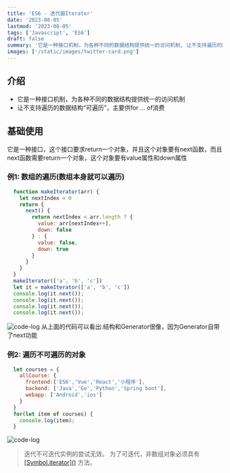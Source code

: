 ```yaml
---
title: 'ES6 - 迭代器Iterator'
date: '2023-08-05'
lastmod: '2023-08-05'
tags: ['Javascript', 'ES6']
draft: false
summary: '它是一种接口机制，为各种不同的数据结构提供统一的访问机制, 让不支持遍历的数据结构“可遍历”，主要供for ... of消费'
images: ['/static/images/twitter-card.png']
---
```


<TOCInline toc={props.toc} exclude="Introduction" />

## 介绍

- 它是一种接口机制，为各种不同的数据结构提供统一的访问机制
- 让不支持遍历的数据结构“可遍历”，主要供for ... of消费

## 基础使用

它是一种接口，这个接口要求return一个对象，并且这个对象要有next函数，而且next函数需要return一个对象，这个对象要有value属性和down属性

### 例1: 数组的遍历(数组本身就可以遍历)
```Javascript
  function makeIterator(arr) {
    let nextIndex = 0
    return {
      next() {
        return nextIndex < arr.length ? {
          value: arr[nextIndex++],
          down: false
        } : {
          value: false,
          down: true
        }
      }
    }
  }
  makeIterator(['a', 'b', 'c'])
  let it = makeIterator(['a', 'b', 'c'])
  console.log(it.next());
  console.log(it.next());
  console.log(it.next());
  console.log(it.next());
```
![code-log](https://p3-juejin.byteimg.com/tos-cn-i-k3u1fbpfcp/f75a2345f6ee41de9ee8a3e1d0509153~tplv-k3u1fbpfcp-zoom-in-crop-mark:1512:0:0:0.webp)
从上面的代码可以看出:结构和Generator很像，因为Generator自带了next功能

### 例2: 遍历不可遍历的对象
```Javascript
  let courses = {
    allCourse: {
      frontend:['ES6','Vue','React','小程序'],
      backend: ['Java','Go','Python','Spring boot'],
      webapp: ['Android','ios']
    }
  }
  for(let item of courses) {
    console.log(item);
  }
```
![code-log](https://p3-juejin.byteimg.com/tos-cn-i-k3u1fbpfcp/f75a2345f6ee41de9ee8a3e1d0509153~tplv-k3u1fbpfcp-zoom-in-crop-mark:1512:0:0:0.webp)
> 迭代不可迭代实例的尝试无效。 为了可迭代，非数组对象必须具有 [\[Symbol.iterator\]\(\)](https://developer.mozilla.org/en-US/docs/Web/JavaScript/Reference/Global_Objects/Symbol/iterator) 方法。

